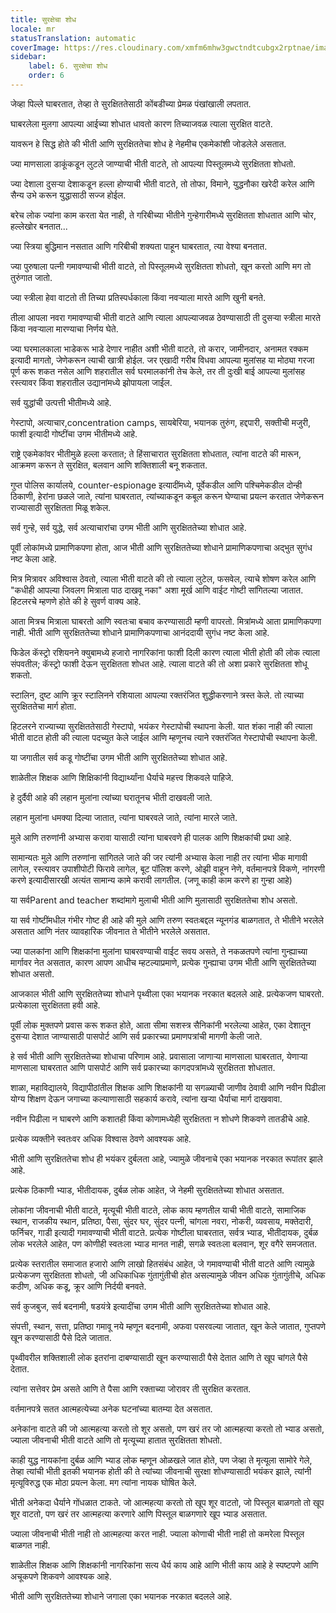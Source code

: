 ```yaml
---
title: सुरक्षेचा शोध
locale: mr
statusTranslation: automatic
coverImage: https://res.cloudinary.com/xmfm6mhw3gwctndtcubgx2rptnae/image/upload/v1740337243/small_cover_educacion_fundamental_a051170f1c.webp
sidebar:
    label: 6. सुरक्षेचा शोध
    order: 6
---
```

जेव्हा पिल्ले घाबरतात, तेव्हा ते सुरक्षिततेसाठी कोंबडीच्या प्रेमळ पंखांखाली लपतात.

घाबरलेला मुलगा आपल्या आईच्या शोधात धावतो कारण तिच्याजवळ त्याला सुरक्षित वाटते.

यावरून हे सिद्ध होते की भीती आणि सुरक्षिततेचा शोध हे नेहमीच एकमेकांशी जोडलेले असतात.

ज्या माणसाला डाकूंकडून लुटले जाण्याची भीती वाटते, तो आपल्या पिस्तूलमध्ये सुरक्षितता शोधतो.

ज्या देशाला दुसर्‍या देशाकडून हल्ला होण्याची भीती वाटते, तो तोफा, विमाने, युद्धनौका खरेदी करेल आणि सैन्य उभे करून युद्धासाठी सज्ज होईल.

बरेच लोक ज्यांना काम करता येत नाही, ते गरिबीच्या भीतीने गुन्हेगारीमध्ये सुरक्षितता शोधतात आणि चोर, हल्लेखोर बनतात...

ज्या स्त्रिया बुद्धिमान नसतात आणि गरिबीची शक्यता पाहून घाबरतात, त्या वेश्या बनतात.

ज्या पुरुषाला पत्नी गमावण्याची भीती वाटते, तो पिस्तूलमध्ये सुरक्षितता शोधतो, खून करतो आणि मग तो तुरुंगात जातो.

ज्या स्त्रीला हेवा वाटतो ती तिच्या प्रतिस्पर्धकाला किंवा नवऱ्याला मारते आणि खुनी बनते.

तीला आपला नवरा गमावण्याची भीती वाटते आणि त्याला आपल्याजवळ ठेवण्यासाठी ती दुसर्‍या स्त्रीला मारते किंवा नवऱ्याला मारण्याचा निर्णय घेते.

ज्या घरमालकाला भाडेकरू भाडे देणार नाहीत अशी भीती वाटते, तो करार, जामीनदार, अनामत रक्कम इत्यादी मागतो, जेणेकरून त्याची खात्री होईल. जर एखादी गरीब विधवा आपल्या मुलांसह या मोठ्या गरजा पूर्ण करू शकत नसेल आणि शहरातील सर्व घरमालकांनी तेच केले, तर ती दुःखी बाई आपल्या मुलांसह रस्त्यावर किंवा शहरातील उद्यानांमध्ये झोपायला जाईल.

सर्व युद्धांची उत्पत्ती भीतीमध्ये आहे.

गेस्टापो, अत्याचार,concentration camps, सायबेरिया, भयानक तुरुंग, हद्दपारी, सक्तीची मजुरी, फाशी इत्यादी गोष्टींचा उगम भीतीमध्ये आहे.

राष्ट्रे एकमेकांवर भीतीमुळे हल्ला करतात; ते हिंसाचारात सुरक्षितता शोधतात, त्यांना वाटते की मारून, आक्रमण करून ते सुरक्षित, बलवान आणि शक्तिशाली बनू शकतात.

गुप्त पोलिस कार्यालये, counter-espionage इत्यादींमध्ये, पूर्वेकडील आणि पश्चिमेकडील दोन्ही ठिकाणी, हेरांना छळले जाते, त्यांना घाबरतात, त्यांच्याकडून कबूल करून घेण्याचा प्रयत्न करतात जेणेकरून राज्यासाठी सुरक्षितता मिळू शकेल.

सर्व गुन्हे, सर्व युद्धे, सर्व अत्याचारांचा उगम भीती आणि सुरक्षिततेच्या शोधात आहे.

पूर्वी लोकांमध्ये प्रामाणिकपणा होता, आज भीती आणि सुरक्षिततेच्या शोधाने प्रामाणिकपणाचा अद्भुत सुगंध नष्ट केला आहे.

मित्र मित्रावर अविश्वास ठेवतो, त्याला भीती वाटते की तो त्याला लुटेल, फसवेल, त्याचे शोषण करेल आणि "कधीही आपल्या जिवलग मित्राला पाठ दाखवू नका" अशा मूर्ख आणि वाईट गोष्टी सांगितल्या जातात. हिटलरचे म्हणणे होते की हे सुवर्ण वाक्य आहे.

आता मित्रच मित्राला घाबरतो आणि स्वतःचा बचाव करण्यासाठी म्हणी वापरतो. मित्रांमध्ये आता प्रामाणिकपणा नाही. भीती आणि सुरक्षिततेच्या शोधाने प्रामाणिकपणाचा आनंददायी सुगंध नष्ट केला आहे.

फिडेल कॅस्ट्रो रशियनने क्युबामध्ये हजारो नागरिकांना फाशी दिली कारण त्याला भीती होती की लोक त्याला संपवतील; कॅस्ट्रो फाशी देऊन सुरक्षितता शोधत आहे. त्याला वाटते की तो अशा प्रकारे सुरक्षितता शोधू शकतो.

स्टालिन, दुष्ट आणि क्रूर स्टालिनने रशियाला आपल्या रक्तरंजित शुद्धीकरणाने त्रस्त केले. तो त्याच्या सुरक्षिततेचा मार्ग होता.

हिटलरने राज्याच्या सुरक्षिततेसाठी गेस्टापो, भयंकर गेस्टापोची स्थापना केली. यात शंका नाही की त्याला भीती वाटत होती की त्याला पदच्युत केले जाईल आणि म्हणूनच त्याने रक्तरंजित गेस्टापोची स्थापना केली.

या जगातील सर्व कडू गोष्टींचा उगम भीती आणि सुरक्षिततेच्या शोधात आहे.

शाळेतील शिक्षक आणि शिक्षिकांनी विद्यार्थ्यांना धैर्याचे महत्त्व शिकवले पाहिजे.

हे दुर्दैवी आहे की लहान मुलांना त्यांच्या घरातूनच भीती दाखवली जाते.

लहान मुलांना धमक्या दिल्या जातात, त्यांना घाबरवले जाते, त्यांना मारले जाते.

मुले आणि तरुणांनी अभ्यास करावा यासाठी त्यांना घाबरवणे ही पालक आणि शिक्षकांची प्रथा आहे.

सामान्यतः मुले आणि तरुणांना सांगितले जाते की जर त्यांनी अभ्यास केला नाही तर त्यांना भीक मागावी लागेल, रस्त्यावर उपाशीपोटी फिरावे लागेल, बूट पॉलिश करणे, ओझी वाहून नेणे, वर्तमानपत्रे विकणे, नांगरणी करणे इत्यादीसारखी अत्यंत सामान्य कामे करावी लागतील. (जणू काही काम करणे हा गुन्हा आहे)

या सर्वParent and teacher शब्दांमागे मुलाची भीती आणि मुलासाठी सुरक्षिततेचा शोध असतो.

या सर्व गोष्टींमधील गंभीर गोष्ट ही आहे की मुले आणि तरुण स्वतःबद्दल न्यूनगंड बाळगतात, ते भीतीने भरलेले असतात आणि नंतर व्यावहारिक जीवनात ते भीतीने भरलेले असतात.

ज्या पालकांना आणि शिक्षकांना मुलांना घाबरवण्याची वाईट सवय असते, ते नकळतपणे त्यांना गुन्ह्याच्या मार्गावर नेत असतात, कारण आपण आधीच म्हटल्याप्रमाणे, प्रत्येक गुन्ह्याचा उगम भीती आणि सुरक्षिततेच्या शोधात असतो.

आजकाल भीती आणि सुरक्षिततेच्या शोधाने पृथ्वीला एका भयानक नरकात बदलले आहे. प्रत्येकजण घाबरतो. प्रत्येकाला सुरक्षितता हवी आहे.

पूर्वी लोक मुक्तपणे प्रवास करू शकत होते, आता सीमा सशस्त्र सैनिकांनी भरलेल्या आहेत, एका देशातून दुसर्‍या देशात जाण्यासाठी पासपोर्ट आणि सर्व प्रकारच्या प्रमाणपत्रांची मागणी केली जाते.

हे सर्व भीती आणि सुरक्षिततेच्या शोधाचा परिणाम आहे. प्रवासाला जाणाऱ्या माणसाला घाबरतात, येणाऱ्या माणसाला घाबरतात आणि पासपोर्ट आणि सर्व प्रकारच्या कागदपत्रांमध्ये सुरक्षितता शोधतात.

शाळा, महाविद्यालये, विद्यापीठांतील शिक्षक आणि शिक्षकांनी या सगळ्याची जाणीव ठेवावी आणि नवीन पिढीला योग्य शिक्षण देऊन जगाच्या कल्याणासाठी सहकार्य करावे, त्यांना खऱ्या धैर्याचा मार्ग दाखवावा.

नवीन पिढीला न घाबरणे आणि कशातही किंवा कोणामध्येही सुरक्षितता न शोधणे शिकवणे तातडीचे आहे.

प्रत्येक व्यक्तीने स्वतःवर अधिक विश्वास ठेवणे आवश्यक आहे.

भीती आणि सुरक्षिततेचा शोध ही भयंकर दुर्बलता आहे, ज्यामुळे जीवनाचे एका भयानक नरकात रूपांतर झाले आहे.

प्रत्येक ठिकाणी भ्याड, भीतीदायक, दुर्बळ लोक आहेत, जे नेहमी सुरक्षिततेच्या शोधात असतात.

लोकांना जीवनाची भीती वाटते, मृत्यूची भीती वाटते, लोक काय म्हणतील याची भीती वाटते, सामाजिक स्थान, राजकीय स्थान, प्रतिष्ठा, पैसा, सुंदर घर, सुंदर पत्नी, चांगला नवरा, नोकरी, व्यवसाय, मक्तेदारी, फर्निचर, गाडी इत्यादी गमावण्याची भीती वाटते. प्रत्येक गोष्टीला घाबरतात, सर्वत्र भ्याड, भीतीदायक, दुर्बळ लोक भरलेले आहेत, पण कोणीही स्वतःला भ्याड मानत नाही, सगळे स्वतःला बलवान, शूर वगैरे समजतात.

प्रत्येक स्तरातील समाजात हजारो आणि लाखो हितसंबंध आहेत, जे गमावण्याची भीती वाटते आणि त्यामुळे प्रत्येकजण सुरक्षितता शोधतो, जी अधिकाधिक गुंतागुंतीची होत असल्यामुळे जीवन अधिक गुंतागुंतीचे, अधिक कठीण, अधिक कडू, क्रूर आणि निर्दयी बनवते.

सर्व कुजबुज, सर्व बदनामी, षडयंत्रे इत्यादींचा उगम भीती आणि सुरक्षिततेच्या शोधात आहे.

संपत्ती, स्थान, सत्ता, प्रतिष्ठा गमावू नये म्हणून बदनामी, अफवा पसरवल्या जातात, खून केले जातात, गुप्तपणे खून करण्यासाठी पैसे दिले जातात.

पृथ्वीवरील शक्तिशाली लोक इतरांना दाबण्यासाठी खून करण्यासाठी पैसे देतात आणि ते खूप चांगले पैसे देतात.

त्यांना सत्तेवर प्रेम असते आणि ते पैसा आणि रक्ताच्या जोरावर ती सुरक्षित करतात.

वर्तमानपत्रे सतत आत्महत्येच्या अनेक घटनांच्या बातम्या देत असतात.

अनेकांना वाटते की जो आत्महत्या करतो तो शूर असतो, पण खरं तर जो आत्महत्या करतो तो भ्याड असतो, ज्याला जीवनाची भीती वाटते आणि तो मृत्यूच्या हातात सुरक्षितता शोधतो.

काही युद्ध नायकांना दुर्बळ आणि भ्याड लोक म्हणून ओळखले जात होते, पण जेव्हा ते मृत्यूला सामोरे गेले, तेव्हा त्यांची भीती इतकी भयानक होती की ते त्यांच्या जीवनाची सुरक्षा शोधण्यासाठी भयंकर झाले, त्यांनी मृत्यूविरुद्ध एक मोठा प्रयत्न केला. मग त्यांना नायक घोषित केले.

भीती अनेकदा धैर्याने गोंधळात टाकते. जो आत्महत्या करतो तो खूप शूर वाटतो, जो पिस्तूल बाळगतो तो खूप शूर वाटतो, पण खरं तर आत्महत्या करणारे आणि पिस्तूल बाळगणारे खूप भ्याड असतात.

ज्याला जीवनाची भीती नाही तो आत्महत्या करत नाही. ज्याला कोणाची भीती नाही तो कमरेला पिस्तूल बाळगत नाही.

शाळेतील शिक्षक आणि शिक्षकांनी नागरिकांना सत्य धैर्य काय आहे आणि भीती काय आहे हे स्पष्टपणे आणि अचूकपणे शिकवणे आवश्यक आहे.

भीती आणि सुरक्षिततेच्या शोधाने जगाला एका भयानक नरकात बदलले आहे.
